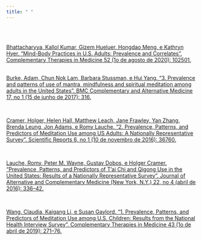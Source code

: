 ```yaml
---
title: " "
---
```


<br/><br/>

[Bhattacharyya, Kallol Kumar, Gizem Hueluer, Hongdao Meng, e Kathryn Hyer. “Mind-Body Practices in U.S. Adults: Prevalence and Correlates”. Complementary Therapies in Medicine 52 (1o de agosto de 2020): 102501.](https://doi.org/10.1016/j.ctim.2020.102501)  
<br/>

[Burke, Adam, Chun Nok Lam, Barbara Stussman, e Hui Yang. “3. Prevalence and patterns of use of mantra, mindfulness and spiritual meditation among adults in the United States”. BMC Complementary and Alternative Medicine 17, no 1 (15 de junho de 2017): 316.](https://doi.org/10.1186/s12906-017-1827-8) 

<br/>

[Cramer, Holger, Helen Hall, Matthew Leach, Jane Frawley, Yan Zhang, Brenda Leung, Jon Adams, e Romy Lauche. “2. Prevalence, Patterns, and Predictors of Meditation Use among US Adults: A Nationally Representative Survey”. Scientific Reports 6, no 1 (10 de novembro de 2016): 36760.](https://doi.org/10.1038/srep36760)  

<br/>

[Lauche, Romy, Peter M. Wayne, Gustav Dobos, e Holger Cramer. “Prevalence, Patterns, and Predictors of T’ai Chi and Qigong Use in the United States: Results of a Nationally Representative Survey”. Journal of Alternative and Complementary Medicine (New York, N.Y.) 22, no 4 (abril de 2016): 336–42.](https://doi.org/10.1089/acm.2015.0356)

<br/>

[Wang, Claudia, Kaigang Li, e Susan Gaylord. “1. Prevalence, Patterns, and Predictors of Meditation Use among U.S. Children: Results from the National Health Interview Survey”. Complementary Therapies in Medicine 43 (1o de abril de 2019): 271–76.](https://doi.org/10.1016/j.ctim.2019.02.004)


